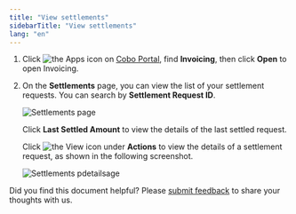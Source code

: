 ```yaml
---
title: "View settlements"
sidebarTitle: "View settlements"
lang: "en"
---
```

1. Click <img src="/en/images/common/icon_apps.svg" className="icon" alt="the Apps icon"/> on [Cobo Portal](https://portal.cobo.com/login), find **Invoicing**, then click **Open** to open Invoicing.

2. On the **Settlements** page, you can view the list of your settlement requests. You can search by **Settlement Request ID**.

    <img src="/en/images/portal-apps/invoicing/settlements.png" className="screenshot_full_screen" alt="Settlements page"/>

    Click **Last Settled Amount** to view the details of the last settled request. 

    Click <img src="/en/images/common/icon_view.svg" className="icon" alt="the View icon"/> under **Actions** to view the details of a settlement request, as shown in the following screenshot.

    <img src="/en/images/portal-apps/invoicing/settlement_details.png" className="screenshot_full_screen" alt="Settlements pdetailsage"/>

<Tip>Did you find this document helpful? Please [submit feedback](https://forms.zohopublic.com/cobo/form/DocumentFeedbackForm/formperma/QvLOhxJv1_JMsJ-1dleZ8Itb_7rzN-LtgvsDdxosoVI?referrername=manuals) to share your thoughts with us.</Tip>
